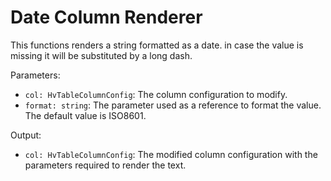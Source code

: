 
<Meta title="Visualizations/Table/Table Renderers/Date Column Renderer" />

# Date Column Renderer

This functions renders a string formatted as a date. in case the value is missing it will be substituted by a long dash.

Parameters:

- `col: HvTableColumnConfig`: The column configuration to modify.
- `format: string`: The parameter used as a reference to format the value. The default value is ISO8601.

Output:

- `col: HvTableColumnConfig`: The modified column configuration with the parameters required to render the text.

<Canvas>
  <Story name="Date Column Renderer" story={DateColumnRendererStory} />
</Canvas>
